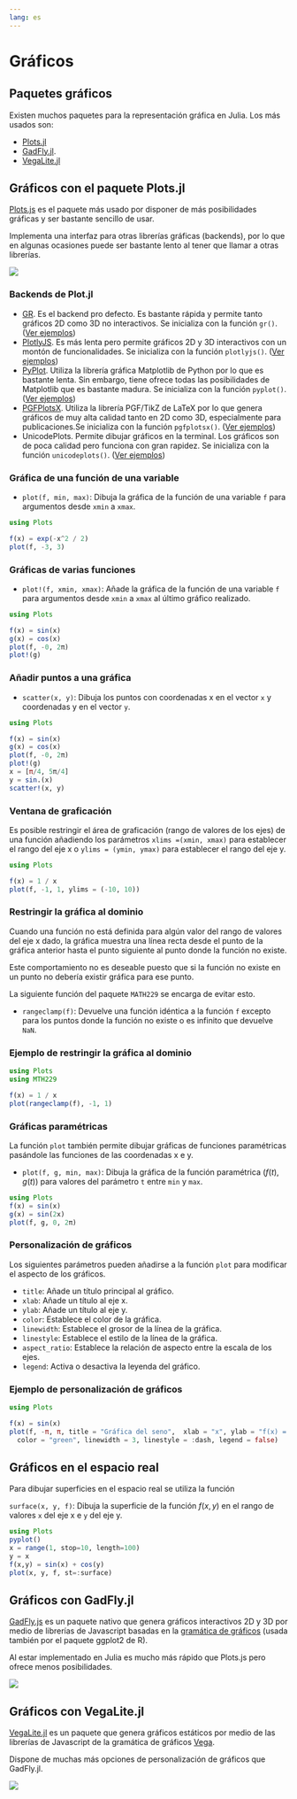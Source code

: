 ```yaml
---
lang: es
---
```


# Gráficos

## Paquetes gráficos

Existen muchos paquetes para la representación gráfica en Julia. Los más usados son:

- [Plots.jl](https://docs.juliaplots.org/)
- [GadFly.jl](http://gadflyjl.org/).
- [VegaLite.jl](https://www.queryverse.org/VegaLite.jl/stable/)


## Gráficos con el paquete Plots.jl

[Plots.js](https://docs.juliaplots.org/) es el paquete más usado por disponer de más posibilidades gráficas y ser bastante sencillo de usar.

Implementa una interfaz para otras librerías gráficas (backends), por lo que en algunas ocasiones puede ser bastante lento al tener que llamar a otras librerías. 

![](img/logos/plotsjl.png)

### Backends de Plot.jl

- [GR](https://gr-framework.org/). Es el backend pro defecto. Es bastante rápida y permite tanto gráficos 2D como 3D no interactivos. Se inicializa con la función `gr()`. ([Ver ejemplos](https://docs.juliaplots.org/latest/gallery/gr/))
- [PlotlyJS](https://plotly.com/). Es más lenta pero permite gráficos 2D y 3D interactivos con un montón de funcionalidades. Se inicializa con la función `plotlyjs()`. ([Ver ejemplos](https://docs.juliaplots.org/latest/gallery/plotlyjs/))
- [PyPlot](https://matplotlib.org/). Utiliza la librería gráfica Matplotlib de Python por lo que es bastante lenta. Sin embargo, tiene ofrece todas las posibilidades de Matplotlib que es bastante madura. Se inicializa con la función `pyplot()`. ([Ver ejemplos](https://docs.juliaplots.org/latest/gallery/pyplot/))
- [PGFPlotsX](). Utiliza la librería PGF/TikZ de LaTeX por lo que genera gráficos de muy alta calidad tanto en 2D como 3D, especialmente para publicaciones.Se inicializa con la función `pgfplotsx()`. ([Ver ejemplos](https://docs.juliaplots.org/latest/gallery/pgfplotsx/))
- UnicodePlots. Permite dibujar gráficos en la terminal. Los gráficos son de poca calidad pero funciona con gran rapidez. Se inicializa con la función `unicodeplots()`. ([Ver ejemplos](https://docs.juliaplots.org/latest/gallery/unicodeplots/))

### Gráfica de una función de una variable

- `plot(f, min, max)`: Dibuja la gráfica de la función de una variable `f` para argumentos desde `xmin` a `xmax`. 

```julia
using Plots

f(x) = exp(-x^2 / 2)
plot(f, -3, 3)
```

<!-- 
### Gráfica interactiva de una función de una variable

```julia
using Plots
plotly()  # Usar la librería Plot.ly como back-end

f(x) = exp(-x^2 / 2)
plot(f, -3, 3)
``` -->

### Gráficas de varias funciones 

- `plot!(f, xmin, xmax)`: Añade la gráfica de la función de una variable `f` para argumentos desde `xmin` a `xmax` al último gráfico realizado.

```julia
using Plots

f(x) = sin(x)
g(x) = cos(x)
plot(f, -0, 2π)
plot!(g)
```

### Añadir puntos a una gráfica

- `scatter(x, y)`: Dibuja los puntos con coordenadas x en el vector `x` y coordenadas y en el vector `y`.

```julia
using Plots

f(x) = sin(x)
g(x) = cos(x)
plot(f, -0, 2π)
plot!(g)
x = [π/4, 5π/4]
y = sin.(x)
scatter!(x, y)
```

### Ventana de graficación

Es posible restringir el área de graficación (rango de valores de los ejes) de una función añadiendo los parámetros `xlims =(xmin, xmax)` para establecer el rango del eje x o `ylims = (ymin, ymax)` para establecer el rango del eje y. 

```julia
using Plots

f(x) = 1 / x
plot(f, -1, 1, ylims = (-10, 10))
```

### Restringir la gráfica al dominio

Cuando una función no está definida para algún valor del rango de valores del eje x dado, la gráfica muestra una línea recta desde el punto de la gráfica anterior hasta el punto siguiente al punto donde la función no existe.

Este comportamiento no es deseable puesto que si la función no existe en un punto no debería existir gráfica para ese punto. 

La siguiente función del paquete `MATH229` se encarga de evitar esto.

- `rangeclamp(f)`: Devuelve una función idéntica a la función `f` excepto para los puntos donde la función no existe o es infinito que devuelve `NaN`.

### Ejemplo de restringir la gráfica al dominio

```julia
using Plots
using MTH229

f(x) = 1 / x
plot(rangeclamp(f), -1, 1)
```

### Gráficas paramétricas

La función `plot` también permite dibujar gráficas de funciones paramétricas pasándole las funciones de las coordenadas x e y. 

- `plot(f, g, min, max)`: Dibuja la gráfica de la función paramétrica $(f(t), g(t))$ para valores del parámetro `t` entre `min` y `max`.

```julia
using Plots
f(x) = sin(x)
g(x) = sin(2x)
plot(f, g, 0, 2π)
```

### Personalización de gráficos

Los siguientes parámetros pueden añadirse a la función `plot` para modificar el aspecto de los gráficos.

- `title`: Añade un título principal al gráfico.
- `xlab`: Añade un título al eje x.
- `ylab`: Añade un título al eje y.
- `color`: Establece el color de la gráfica.
- `linewidth`: Establece el grosor de la línea de la gráfica.
- `linestyle`: Establece el estilo de la línea de la gráfica.
- `aspect_ratio`: Establece la relación de aspecto entre la escala de los ejes.
- `legend`: Activa o desactiva la leyenda del gráfico.

### Ejemplo de personalización de gráficos

```julia
using Plots

f(x) = sin(x)
plot(f, -π, π, title = "Gráfica del seno",  xlab = "x", ylab = "f(x) = sen(x)",
  color = "green", linewidth = 3, linestyle = :dash, legend = false)
```

## Gráficos en el espacio real

Para dibujar superficies en el espacio real se utiliza la función

`surface(x, y, f)`: Dibuja la superficie de la función $f(x,y)$ en el rango de valores `x` del eje x e `y` del eje y.

```julia
using Plots
pyplot()
x = range(1, stop=10, length=100)
y = x
f(x,y) = sin(x) + cos(y)
plot(x, y, f, st=:surface)
```

## Gráficos con GadFly.jl

[GadFly.js](http://gadflyjl.org/) es un paquete nativo que genera gráficos interactivos 2D y 3D por medio de librerías de Javascript basadas en la [gramática de gráficos](https://www.cs.uic.edu/~wilkinson/TheGrammarOfGraphics/GOG.html) (usada también por el paquete ggplot2 de R).

Al estar implementado en Julia es mucho más rápido que Plots.js pero ofrece menos posibilidades.

![](img/logos/gadfly.png)

<!-- ### Gráfica de una función de una variable

```julia
using Gadfly

plot([sin, cos], 0, 2pi)
``` -->

## Gráficos con VegaLite.jl

[VegaLite.jl](https://www.queryverse.org/VegaLite.jl/stable/) es un paquete que genera gráficos estáticos por medio de las librerías de Javascript de la gramática de gráficos [Vega](https://vega.github.io/). 

Dispone de muchas más opciones de personalización de gráficos que GadFly.jl.

![](img/logos/vega-little.png)

<!-- ### Gráfica de una función de una variable

```julia
using VegaLite

@vlplot(
    width=300,
    height=150,
    data={sequence={start=0,stop=12.7,step=0.1,as="x"}},
    transform=[
        {calculate="sin(datum.x)", as="sin(x)"},
        {calculate="cos(datum.x)", as="cos(x)"},
        {fold=["sin(x)", "cos(x)"]}
    ],
    mark=:line,
    x="x:q",
    y="value:q",
    color={"key:n",title=nothing}
)
``` -->